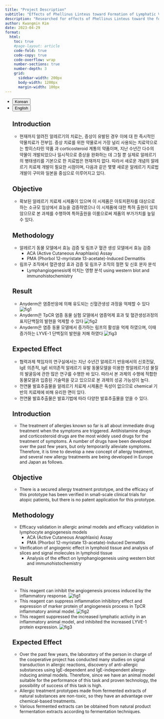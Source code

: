 ---
title: "Project Description"
subtitle: "Effects of Phellinus Linteus toward Formation of Lymphatic Vessel"
description: "Researched for effects of Phellinus Linteus toward the formation of lymphatic vessels Induced by allergic reaction: although allergic reactions have been treated with medicines of the kinds of corticosteroid and anti-histaminic agent and many other kinds of medicines have been developed, their efficacy is temporary. Accordingly, Phellinus linteus can play an alternative role in treating allergies."
author: Kwangmin Kim
date: 2023-04-29
format: 
  html:
    toc: true  
    #page-layout: article
    code-fold: true
    code-copy: true
    code-overflow: wrap
    number-sections: true
    number-depth: 3
    grid:
      sidebar-width: 200px
      body-width: 1200px
      margin-width: 100px
---

<ul class="nav nav-pills" id="language-tab" role="tablist">
  <li class="nav-item" role="presentation">
    <button class="nav-link active" id="Korean-tab" data-bs-toggle="tab" data-bs-target="#Korean" type="button" role="tab" aria-controls="Korean" aria-selected="true">Korean</button>
  </li>
  <li class="nav-item" role="presentation">
    <button class="nav-link" id="English-tab" data-bs-toggle="tab" data-bs-target="#English" type="button" role="tab" aria-controls="knitr" aria-selected="false">English</button>
  </li>

<div class="tab-content" id="language-tabcontent">

<div class="tab-pane fade  show active" id="Korean" role="tabpanel" aria-labelledby="Korean-tab">

## Introduction

* 현재까지 알려진 알레르기의 치료는, 증상이 유발된 경우 이에 대 한 즉시적인 약물치료가 전부임. 증상 치료를 위한 약물로서 가장 널리 사용되는 치료약으로는 항히스타민 약품 과 corticosteroid 계통의 약품이며, 지난 수년간 다수의 약물이 개발되었으나 일시적으로 증상을 완화하는 데 그칠 뿐 실제로 알레르기의 병태생리를 기본으로 한 치료법은 현재까지 없다. 따라서 새로운 개념의 알레르기 치료제 개발이 필요한 시점이며, 다음과 같은 몇몇 새로운 알레르기 치료법 개발이 구미와 일본을 중심으로 이루어지고 있다.

## Objective

* 확보된 알레르기 치료제 시제품이 있으며 이 시제품은 아토피환자를 대상으로 하는 소규모 임상에서 효능을 검증하였으나 이 시제품에 대한 특허 출원이 있지 않으므로 본 과제를 수행하여 특허출원을 이룸으로써 제품의 부가가치를 높일 수 있다.

## Methodology

* 알레르기 동물 모델에서 효능 검증 및 림프구 혈관 생성 모델에서 효능 검증
    * ACA (Active Cutaneous Anaphlaxis) Assay
    * PMA (Phorbol 12-myristate 13-acetate)-Induced Dermatitis
* 림프구 조직에서 혈관생성 효과 검증 및 림프구 조직의 절편 및 신호 분자 분석
    * Lymphangiogenesis에 미치는 영향 분석 using western blot and immunohistochemistry


## Result

* Anyderm은 염증반응에 의해 유도되는 신혈관생성 과정을 억제할 수 있다
![fig1](../../../images/projects/phellinusLinteus/lymphangiogenesis%20biomarker.PNG)
* Anyderm은 TpCR 염증 동물 실험 모델에서 염증억제 효과 및 혈관생성과정의 표지단백질의 발현을 억제할 수 있다
![fig2](../../../images/projects/phellinusLinteus/lymphangiogenesis%20inhibition.PNG) 
* Anyderm은 염증 동물 모델에서 증가하는 림프의 활성을 억제 하였으며, 이때 증가하는 LYVE-1 단백질의 발현을 저해 하였다
![fig3](../../../images/projects/phellinusLinteus/LYVE-1%20protein.PNG)

## Expected Effect

* 협력과제 책임자의 연구실에서는 지난 수년간 알레르기 반응에서의 신호전달, IgE 의존적, IgE 비의존적 알레르기 유발 동물모델을 이용한 항알레르기성 물질의 발굴등에 관한 많은 연구를 수행한 바 있다. 따라서 본 과제의 수행에 적합한 동물모델과 입증된 기술력을 갖고 있으므로 본 과제의 성공 가능성이 높다.
* 천연물 발효추출물을 알레르기 치료제 시제품은 독성이 없으므로 chemical 기반의 치료제에 비해 유리한 면이 있다.
* 천연물 발효추출물은 발효기법에 따라 다양한 발효추출물을 얻을 수 있다.

</div>

<div class="tab-pane fade" id="English" role="tabpanel" aria-labelledby="English-tab">

## Introduction

* The treatment of allergies known so far is all about immediate drug treatment when the symptoms are triggered. Antihistamine drugs and corticosteroid drugs are the most widely used drugs for the treatment of symptoms. A number of drugs have been developed over the past few years, but only temporarily alleviate symptoms. Therefore, it is time to develop a new concept of allergy treatment, and several new allergy treatments are being developed in Europe and Japan as follows.

## Objective

* There is a secured allergy treatment prototype, and the efficacy of this prototype has been verified in small-scale clinical trials for atopic patients, but there is no patent application for this prototype.

## Methodology

* Efficacy validation in allergic animal models and efficacy validation in lymphocyte angiogenesis models
    * ACA (Active Cutaneous Anaphlaxis) Assay
    * PMA (Phorbol 12-myristate 13-acetate)-Induced Dermatitis
* Verification of angiogenic effect in lymphoid tissue and analysis of slices and signal molecules in lymphoid tissue
    * Analysis of the effect on lymphangiogenesis using western blot and immunohistochemistry


## Result

* This reagent can inhibit the angiogenesis process induced by the inflammatory response.
![fig1](../../../images/projects/phellinusLinteus/lymphangiogenesis%20biomarker.PNG)
* This reagent can suppress inflammation inhibitory effect and expression of marker protein of angiogenesis process in TpCR inflammatory animal model.
![fig2](../../../images/projects/phellinusLinteus/lymphangiogenesis%20inhibition.PNG) 
* This reagent suppressed the increased lymphatic activity in an inflammatory animal model, and inhibited the increased LYVE-1 protein expression.
![fig3](../../../images/projects/phellinusLinteus/LYVE-1%20protein.PNG)

## Expected Effect

* Over the past few years, the laboratory of the person in charge of the cooperative project has conducted many studies on signal transduction in allergic reactions, discovery of anti-allergic substances using IgE-dependent and IgE-independent allergy-inducing animal models. Therefore, since we have an animal model suitable for the performance of this task and proven technology, the possibility of success of this task is high.
* Allergic treatment prototypes made from fermented extracts of natural substances are non-toxic, so they have an advantage over chemical-based treatments.
* Various fermented extracts can be obtained from natural product fermentation extracts according to fermentation techniques.

</div>